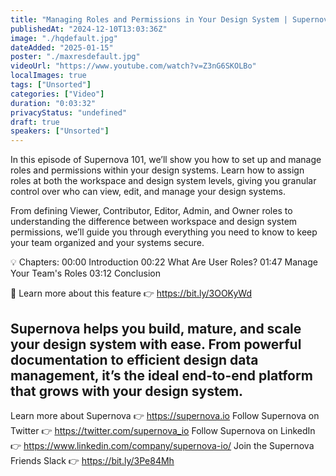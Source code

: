 ```yaml
---
title: "Managing Roles and Permissions in Your Design System | Supernova 101"
publishedAt: "2024-12-10T13:03:36Z"
image: "./hqdefault.jpg"
dateAdded: "2025-01-15"
poster: "./maxresdefault.jpg"
videoUrl: "https://www.youtube.com/watch?v=Z3nG6SKOLBo"
localImages: true
tags: ["Unsorted"]
categories: ["Video"]
duration: "0:03:32"
privacyStatus: "undefined"
draft: true
speakers: ["Unsorted"]
---
```

In this episode of Supernova 101, we’ll show you how to set up and manage roles and permissions within your design systems. Learn how to assign roles at both the workspace and design system levels, giving you granular control over who can view, edit, and manage your design systems.

From defining Viewer, Contributor, Editor, Admin, and Owner roles to understanding the difference between workspace and design system permissions, we’ll guide you through everything you need to know to keep your team organized and your systems secure.

💡 Chapters:
00:00 Introduction
00:22 What Are User Roles? 
01:47 Manage Your Team's Roles
03:12 Conclusion

🔗 Learn more about this feature 👉 https://bit.ly/3OOKyWd

Supernova helps you build, mature, and scale your design system with ease. From powerful documentation to efficient design data management, it’s the ideal end-to-end platform that grows with your design system.
----------
Learn more about Supernova 👉 https://supernova.io
Follow Supernova on Twitter 👉  https://twitter.com/supernova_io
Follow Supernova on LinkedIn 👉 https://www.linkedin.com/company/supernova-io/
Join the Supernova Friends Slack 👉 https://bit.ly/3Pe84Mh
